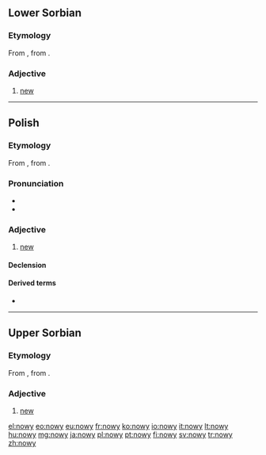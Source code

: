 ==Lower Sorbian==

===Etymology===
From {{etyl|sla-pro|dsb}} {{recons|novъ|lang=sla-pro}}, from {{etyl|ine-pro|dsb}} {{recons|néwos|lang=ine-pro}}.

===Adjective===
{{head|dsb|adjective}}

# [[new]]

----

==Polish==

===Etymology===
From {{etyl|sla-pro|pl}} {{recons|novъ|lang=sla-pro}}, from {{etyl|ine-pro|pl}} {{recons|néwos|lang=ine-pro}}.

===Pronunciation===
* {{audio|Pl-nowy.ogg|audio}}
* {{IPA|[ˈnɔvɨ]|lang=pl}}

===Adjective===
{{pl-adj|m|nowszy}}

# [[new]]

====Declension====
{{pl-decl-adj-y|now|nowi}}

====Derived terms====
* {{l|pl|nowość}}

----

==Upper Sorbian==

===Etymology===
From {{etyl|sla-pro|hsb}} {{recons|novъ|lang=sla-pro}}, from {{etyl|ine-pro|hsb}} {{recons|néwos|lang=ine-pro}}.

===Adjective===
{{head|hsb|adjective}}

# [[new]]

[[el:nowy]]
[[eo:nowy]]
[[eu:nowy]]
[[fr:nowy]]
[[ko:nowy]]
[[io:nowy]]
[[it:nowy]]
[[lt:nowy]]
[[hu:nowy]]
[[mg:nowy]]
[[ja:nowy]]
[[pl:nowy]]
[[pt:nowy]]
[[fi:nowy]]
[[sv:nowy]]
[[tr:nowy]]
[[zh:nowy]]